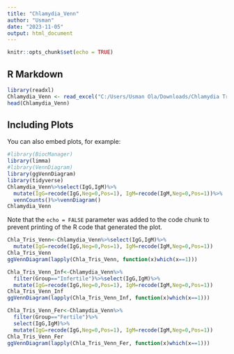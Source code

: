 ```yaml
---
title: "Chlamydia_Venn"
author: "Usman"
date: "2023-11-05"
output: html_document
---
```


```r
knitr::opts_chunk$set(echo = TRUE)
```

## R Markdown



```r
library(readxl)
Chlamydia_Venn <- read_excel("C:/Users/Usman Ola/Downloads/Chlamydia Trichomatis.xlsx")
head(Chlamydia_Venn)
```

## Including Plots

You can also embed plots, for example:

```r
#library(BiocManager)
library(limma)
#library(VennDiagram)
library(ggVennDiagram)
library(tidyverse)
Chlamydia_Venn%>%select(IgG,IgM)%>%
  mutate(IgG=recode(IgG,Neg=0,Pos=1), IgM=recode(IgM,Neg=0,Pos=1))%>%
  vennCounts()%>%vennDiagram()
Chlamydia_Venn
```

Note that the `echo = FALSE` parameter was added to the code chunk to prevent printing of the R code that generated the plot.

```r
Chla_Tris_Venn<-Chlamydia_Venn%>%select(IgG,IgM)%>%
  mutate(IgG=recode(IgG,Neg=0,Pos=1), IgM=recode(IgM,Neg=0,Pos=1))
Chla_Tris_Venn
ggVennDiagram(lapply(Chla_Tris_Venn, function(x)which(x==1)))
```

```r
Chla_Tris_Venn_Inf<-Chlamydia_Venn%>%
  filter(Group=="Infertile")%>%select(IgG,IgM)%>%
  mutate(IgG=recode(IgG,Neg=0,Pos=1), IgM=recode(IgM,Neg=0,Pos=1))
Chla_Tris_Venn_Inf
ggVennDiagram(lapply(Chla_Tris_Venn_Inf, function(x)which(x==1)))
```

```r
Chla_Tris_Venn_Fer<-Chlamydia_Venn%>%
  filter(Group=="Fertile")%>%
  select(IgG,IgM)%>%
  mutate(IgG=recode(IgG,Neg=0,Pos=1), IgM=recode(IgM,Neg=0,Pos=1))
Chla_Tris_Venn_Fer
ggVennDiagram(lapply(Chla_Tris_Venn_Fer, function(x)which(x==1)))
```

